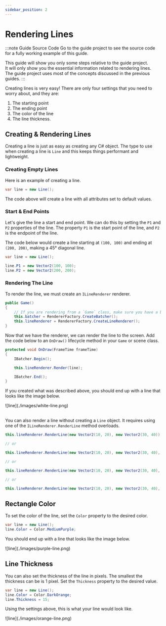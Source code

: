 ```yaml
---
sidebar_position: 2
---
```



# Rendering Lines

:::note Guide Source Code
Go to the <GuideLink projectName="Lines" tagName="v2024.05.17.070656"/> guide project to see the source code for a fully working example of this guide.

This guide will show you only some steps relative to the guide project.  
It will only show you the essential information related to rendering lines.  
The guide project uses most of the concepts discussed in the previous guides.
:::

Creating lines is very easy! There are only four settings that you need to worry about, and they are:
1. The starting point
2. The ending point
3. The color of the line
4. The line thickness.

## <span className="color-step">Creating & Rendering Lines </span>

Creating a line is just as easy as creating any C# object.  The type to use when creating a line is
`Line` and this keeps things performant and lightweight.

### <span className="color-sub-step">Creating Empty Lines</span>

Here is an example of creating a line.

```csharp showLineNumbers
var line = new Line();
```

The code above will create a line with all attributes set to default values.

### <span className="color-sub-step">Start & End Points</span>

Let's give the line a start and end point. We can do this by setting the `P1` and `P2` properties of the line.
The property `P1` is the start point of the line, and `P2` is the endpoint of the line.

The code below would create a line starting at `(100, 100)` and ending at `(200, 200)`, making a 45° diagonal line.

```csharp showLineNumbers
var line = new Line();

line.P1 = new Vector2(100, 100);
line.P2 = new Vector2(200, 200);
```

### <span className="color-sub-step">Rendering The Line</span>

To render the line, we must create an `ILineRenderer` renderer.

```csharp showLineNumbers
public Game()
{
    // If you are rendering from a `Game` class, make sure you have a batcher
    this.batcher = RendererFactory.CreateBatcher();
    this.lineRenderer = RendererFactory.CreateLineRenderer();
}
```

Now that we have the renderer, we can render the line to the screen.
Add the code below to an `OnDraw()` lifecycle method in your `Game` or scene class.

```csharp showLineNumbers
protected void OnDraw(FrameTime frameTime)
{
    IBatcher.Begin();

    this.lineRenderer.Render(line);

    IBatcher.End();
}
```

If you created what was described above, you should end up with a line that looks like the image below.

<div className="flex flex-row space-x-10 justify-center items-center app-win">
    <div className="mt-7">
        ![line](./images/white-line.png)
    </div>
</div>

<br/>

You can also render a line without creating a `Line` object.  It requires using one
of the `ILineRenderer.RenderLine` method overloads.

```csharp showLineNumbers
this.lineRenderer.RenderLine(new Vector2(10, 20), new Vector2(30, 40));

// or

this.lineRenderer.RenderLine(new Vector2(10, 20), new Vector2(30, 40), 14);

// or

this.lineRenderer.RenderLine(new Vector2(10, 20), new Vector2(30, 40), Color.MediumSeaGreen);

// or

this.lineRenderer.RenderLine(new Vector2(10, 20), new Vector2(30, 40), Color.MediumSeaGreen, 14);
```


## <span className="color-step">Rectangle Color</span>

To set the color of the line, set the `Color` property to the desired color.

```csharp showLineNumbers
var line = new Line();
line.Color = Color.MediumPurple;
```

You should end up with a line that looks like the image below.

<div className="flex flex-row space-x-10 justify-center items-center app-win">
    <div className="mt-7">
        ![line](./images/purple-line.png)
    </div>
</div>

## <span className="color-step">Line Thickness</span>

You can also set the thickness of the line in pixels.  The smallest the thickness can be is 1 pixel.
Set the `Thickness` property to the desired value.

```csharp showLineNumbers
var line = new Line();
line.Color = Color.DarkOrange;
line.Thickness = 15;
```

Using the settings above, this is what your line would look like.

<div className="flex flex-row space-x-10 justify-center items-center app-win">
    <div className="mt-7">
        ![line](./images/orange-line.png)
    </div>
</div>
